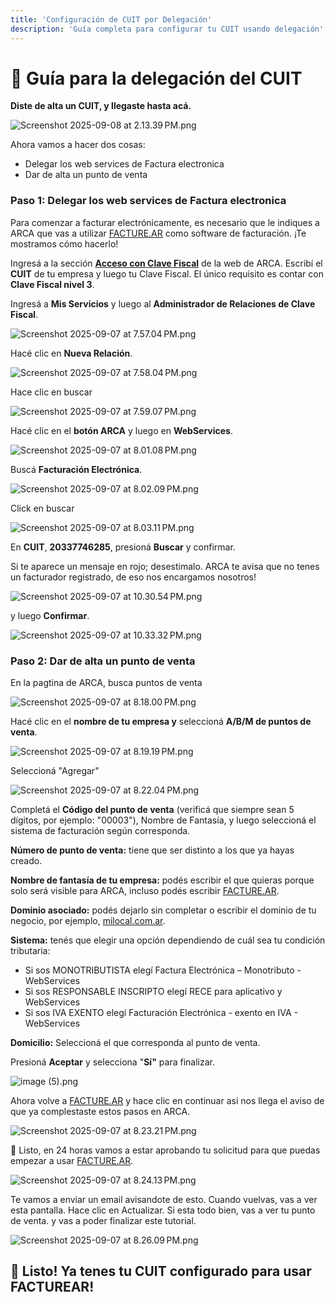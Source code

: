 ```yaml
---
title: 'Configuración de CUIT por Delegación'
description: 'Guía completa para configurar tu CUIT usando delegación'
---
```


# 🤝 Guía para la delegación del CUIT

**Diste de alta un CUIT, y llegaste hasta acá.**

![Screenshot 2025-09-08 at 2.13.39 PM.png](/images/Screenshot2025-09-08at2.13.39PM.png)

Ahora vamos a hacer dos cosas:

- Delegar los web services de Factura electronica
- Dar de alta un punto de venta

### Paso 1: Delegar los web services de Factura electronica

Para comenzar a facturar electrónicamente, es necesario que le indiques a ARCA que vas a utilizar [FACTURE.AR](http://FACTURE.AR) como software de facturación. ¡Te mostramos cómo hacerlo\!

Ingresá a la sección [**Acceso con Clave Fiscal**](https://auth.afip.gob.ar/contribuyente_/login.xhtml) de la web de ARCA. Escribí el **CUIT** de tu empresa y luego tu Clave Fiscal. El único requisito es contar con **Clave Fiscal nivel 3**.

Ingresá a **Mis Servicios** y luego al **Administrador de Relaciones de Clave Fiscal**.

![Screenshot 2025-09-07 at 7.57.04 PM.png](/images/Screenshot2025-09-07at7.57.04PM.png)

Hacé clic en **Nueva Relación**.

![Screenshot 2025-09-07 at 7.58.04 PM.png](/images/Screenshot2025-09-07at7.58.04PM.png)

Hace clic en buscar

![Screenshot 2025-09-07 at 7.59.07 PM.png](/images/Screenshot2025-09-07at7.59.07PM.png)

Hacé clic en el **botón ARCA** y luego en **WebServices**.

![Screenshot 2025-09-07 at 8.01.08 PM.png](/images/Screenshot2025-09-07at8.01.08PM.png)

Buscá **Facturación Electrónica**.

![Screenshot 2025-09-07 at 8.02.09 PM.png](/images/Screenshot2025-09-07at8.02.09PM.png)

Click en buscar

![Screenshot 2025-09-07 at 8.03.11 PM.png](/images/Screenshot2025-09-07at8.03.11PM.png)

En **CUIT**, **20337746285**, presioná **Buscar** y confirmar.

Si te aparece un mensaje en rojo; desestimalo. ARCA te avisa que no tenes un facturador registrado, de eso nos encargamos nosotros\!

![Screenshot 2025-09-07 at 10.30.54 PM.png](/images/Screenshot2025-09-07at10.30.54PM.png)

y luego **Confirmar**.

![Screenshot 2025-09-07 at 10.33.32 PM.png](/images/Screenshot2025-09-07at10.33.32PM.png)

### Paso 2: Dar de alta un punto de venta

En la pagtina de ARCA, busca puntos de venta

![Screenshot 2025-09-07 at 8.18.00 PM.png](/images/Screenshot2025-09-07at8.18.00PM.png)

Hacé clic en el **nombre de tu empresa y** seleccioná **A/B/M de puntos de venta**.

![Screenshot 2025-09-07 at 8.19.19 PM.png](/images/Screenshot2025-09-07at8.19.19PM.png)

Seleccioná "Agregar"

![Screenshot 2025-09-07 at 8.22.04 PM.png](/images/Screenshot2025-09-07at8.22.04PM.png)

Completá el **Código del punto de venta** (verificá que siempre sean 5 dígitos, por ejemplo: "00003"), Nombre de Fantasía, y luego seleccioná el sistema de facturación según corresponda.

**Número de punto de venta:** tiene que ser distinto a los que ya hayas creado.

**Nombre de fantasía de tu empresa:** podés escribir el que quieras porque solo será visible para ARCA, incluso podés escribir [FACTURE.AR](http://FACTURE.AR).

**Dominio asociado:** podés dejarlo sin completar o escribir el dominio de tu negocio, por ejemplo, [milocal.com.ar](http://milocal.com.ar).

**Sistema:** tenés que elegir una opción dependiendo de cuál sea tu condición tributaria:

- Si sos MONOTRIBUTISTA elegí Factura Electrónica – Monotributo - WebServices
- Si sos RESPONSABLE INSCRIPTO elegí RECE para aplicativo y WebServices
- Si sos IVA EXENTO elegí Facturación Electrónica - exento en IVA - WebServices

**Domicilio:** Seleccioná el que corresponda al punto de venta.

Presioná **Aceptar** y selecciona "**Sí"** para finalizar.

![image (5).png](</images/image(5).png>)

Ahora volve a [FACTURE.AR](http://FACTURE.AR) y hace clic en continuar asi nos llega el aviso de que ya complestaste estos pasos en ARCA.

![Screenshot 2025-09-07 at 8.23.21 PM.png](/images/Screenshot2025-09-07at8.23.21PM.png)

🎉 Listo, en 24 horas vamos a estar aprobando tu solicitud para que puedas empezar a usar [FACTURE.AR](http://FACTURE.AR).

![Screenshot 2025-09-07 at 8.24.13 PM.png](/images/Screenshot2025-09-07at8.24.13PM.png)

Te vamos a enviar un email avisandote de esto. Cuando vuelvas, vas a ver esta pantalla. Hace clic en Actualizar. Si esta todo bien, vas a ver tu punto de venta. y vas a poder finalizar este tutorial.

![Screenshot 2025-09-07 at 8.26.09 PM.png](/images/Screenshot2025-09-07at8.26.09PM.png)

## 🎉 Listo\! Ya tenes tu CUIT configurado para usar FACTUREAR\!
